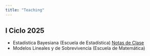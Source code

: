 ```yaml
---
title: "Teaching"
---
```


## I Ciclo 2025

- Estadística Bayesiana (Escuela de Estadística) [Notas de Clase](https://luisbarboza27.github.io/InferenciaBayesiana/)
- Modelos Lineales y de Sobrevivencia (Escuela de Matemática)
